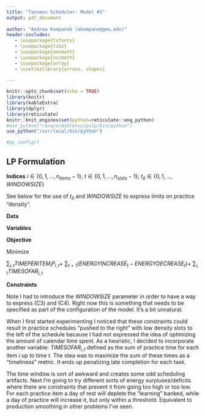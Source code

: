 ```yaml
---
title: "Tansman Scheduler: Model #1"
output: pdf_document
  
author: "Andrew Kompanek (akompane@gmu.edu)"
header-includes:
   - \usepackage{txfonts}
   - \usepackage{tikz}
   - \usepackage{amsmath}
   - \usepackage{nccmath}
   - \usepackage{array}
   - \usetikzlibrary{arrows, shapes}
 
---
```


```r
knitr::opts_chunk$set(echo = TRUE)
library(knitr)
library(kableExtra)
library(dplyr)
library(reticulate)
knitr::knit_engines$set(python=reticulate::eng_python)
#use_python("/anaconda3/envs/pulp/bin/python")
use_python("/usr/local/bin/python")

#py_config()
```


## LP Formulation

**Indices**
$i \in \{0, 1,  \ldots, n_{items}-1 \}$;
$t \in \{0, 1, \ldots, n_{slots}-1 \}$;
$t_\delta \in \{0, 1, \ldots, WINDOWSIZE\}$

See below for the use of $t_\delta$ and $WINDOWSIZE$ to express 
limits on practice "density".

**Data**

\begin{align*}
n_{items}             && \text{Number of items to schedule} \\
n_{slots}             && \text{Number of time slots available} \\
ENERGYUSED_i          && \text{Amount of mental "energy" required per chunk of practice time for task i} \\
TIMEAVAILABLE_t       && \text{Time available during a training slot $t$ (chunks per day)} \\
TIMEPERITEM_i         && \text{Practice time needed to master item $i$} \\
MINPERWINDOW  && \text{Minimum number of training slots for item $i$ within a window (days)} \\
MAXPERWINDOW  && \text{Maximum number of training slots for item $i$ within a window (days)} \\
WINDOWSIZE            && \text{Used to express minimum and maximum "density" of practice days (days)}\\
\end{align*}


**Variables**
\begin{table}[h]
\begin{tabular}{ll}
$P_{i,t}$              & Amount of practice in time slot $t$ for item $i$ (chunks of study)\\
$ENERGY_{t}$           & Energy expended on a given day (really a macro not a variable)\\
$ENERGYDECREASE_t$     & Amount by which energy expenditure decreased at $t$ from $t-1$\\
$ENERGYINCREASE_t$     & Amount by which energy expenditure increased at $t$ from $t-1$\\
$TIMESOFAR_{i,t}$      & Amount of practice for item $i$ up to and including time $t$\\
\end{tabular}
\end{table}

**Objective**

Minimize

$\sum_{i, t} TIMEPERITEM_i P_{i,t} +$
$\sum_{t=1}{(ENERGYINCREASE_t - ENERGYDECREASE_t)} +$
$\sum_{i,t} TIMESOFAR_{i,t}$

**Constraints**
\begin{align}
& \sum_{i}{P_{i,t}} \leq TIMEAVAILABLE_t\ \forall\ t \tag{C1: No more time allocated to time slot than available} \\
& \sum_{t}{P_{i,t}} \geq TIMEPERITEM_i\   \forall\ i \tag{C2: Practice time greater than required to learn item} \\
& \sum_{i}{P_{i,t + t_\delta}}  \geq MINPERWINDOW\ \forall i, t \forall t_\delta 
  \tag{C3: Practice spacing - minimum amount of practice in window} \\
& \sum_{i}{P_{i,t + t_\delta}}  \leq MAXPERWINDOW\ \forall i, t
  \tag{C4: Practice spacing for rest - maximum amount of practice in window}\\
& TIMESOFAR_{i,t} = \sum_i{\sum_{t0=0 \ldots t}{P_{i,t0}}}\ \forall i,t 
   \tag{C5: Definition. Used in objective to bias toward finishing earlier}\\
& ENERGY_{t} = \sum_i{ENERGYUSED_i \times P_{i,t}}
   \tag{C6: Definition. Used in definition of increase/decrease for smoothing}\\
& ENERGY_{t+1} - ENERGY_{t} = ENERGYINCREASE_{t+1} - ENERGYDECREASE_{t+1}
   \tag{C7: Change in energy to smooth. Minimization means only one non-zero}
\end{align}

Note I had to introduce the $WINDOWSIZE$ parameter in order to have a way
to express (C3) and (C4). Right now this is something that needs
to be specified as part of the configuration of the model. It's a bit
unnatural.

When I first started experimenting I noticed that these constraints could
result in practice schedules "pushed to the right" with low density
slots to the left of the schedule because I had not expressed the 
idea of optimizing the amount of calendar time spent. As a heuristic,
I decided to incorporate another variable: $TIMESOFAR_{i,t}$ defined as the sum
of practice time for each item $i$ up to time $t$. The idea
was to maximize the sum of these times as a "timeliness" metric. It ends
up penalizing late completion for each task.

The time window is sort of awkward and creates some odd scheduling artifacts.
Next I'm going to try different sorts of energy surpluses/deficits. where there
are constraints that prevent it from going too high or too low. For each
practice item a day of rest will deplete the "learning" banked, while a day of
practice will increase it, but only within a threshold. Equivalent to production
smoothing in other problems I've seen.
